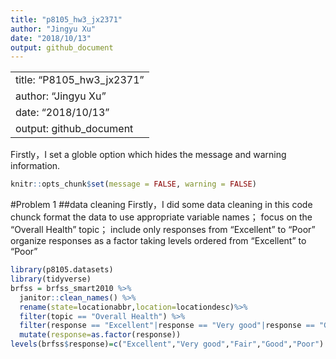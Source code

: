 ```yaml
---
title: "p8105_hw3_jx2371"
author: "Jingyu Xu"
date: "2018/10/13"
output: github_document
---
```


---
title: "P8105_hw3_jx2371"
author: "Jingyu Xu"
date: "2018/10/13"
output: github_document
---
Firstly，I set a globle option which hides the message and warning information.
```r
knitr::opts_chunk$set(message = FALSE, warning = FALSE)
```

#Problem 1
##data cleaning
Firstly，I did some data cleaning in this code chunck
format the data to use appropriate variable names； 
focus on the “Overall Health” topic； 
include only responses from “Excellent” to “Poor”  
organize responses as a factor taking levels ordered from “Excellent” to “Poor”  

```r
library(p8105.datasets)
library(tidyverse)
brfss = brfss_smart2010 %>%
  janitor::clean_names() %>%
  rename(state=locationabbr,location=locationdesc)%>%
  filter(topic == "Overall Health") %>% 
  filter(response == "Excellent"|response == "Very good"|response == "Good"|response == "Fair"|response == "Poor")%>%
  mutate(response=as.factor(response))
levels(brfss$response)=c("Excellent","Very good","Fair","Good","Poor")
```


